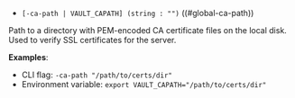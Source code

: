 - `[-ca-path | VAULT_CAPATH] (string : "")` ((#global-ca-path))

Path to a directory with PEM-encoded CA certificate files on the local disk.
Used to verify SSL certificates for the server.

**Examples**:

- CLI flag: `-ca-path "/path/to/certs/dir"`
- Environment variable: `export VAULT_CAPATH="/path/to/certs/dir"`


